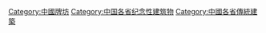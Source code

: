 [[Category:中國牌坊|Category:中國牌坊]]
[[Category:中国各省纪念性建筑物|Category:中国各省纪念性建筑物]]
[[Category:中國各省傳統建築|Category:中國各省傳統建築]]